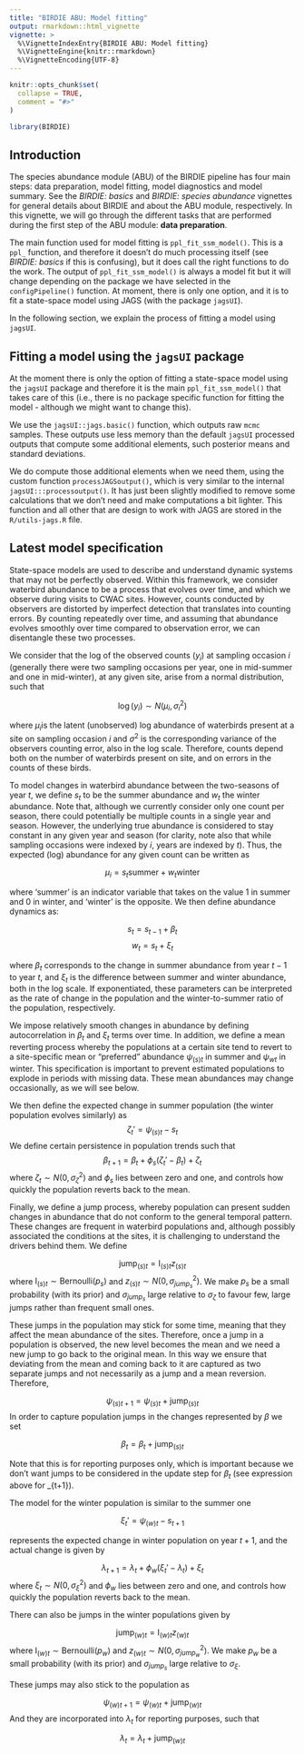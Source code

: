 ```yaml
---
title: "BIRDIE ABU: Model fitting"
output: rmarkdown::html_vignette
vignette: >
  %\VignetteIndexEntry{BIRDIE ABU: Model fitting}
  %\VignetteEngine{knitr::rmarkdown}
  %\VignetteEncoding{UTF-8}
---
```


```r
knitr::opts_chunk$set(
  collapse = TRUE,
  comment = "#>"
)
```

```r
library(BIRDIE)
```


## Introduction

The species abundance module (ABU) of the BIRDIE pipeline has four main steps:
data preparation, model fitting, model diagnostics and model summary. See the 
*BIRDIE: basics* and *BIRDIE: species abundance* vignettes for general details
about BIRDIE and about the ABU module, respectively. In this vignette, we will go through
the different tasks that are performed during the first step of the ABU module: **data preparation**.

The main function used for model fitting is `ppl_fit_ssm_model()`. This is a
`ppl_` function, and therefore it doesn't do much processing itself (see *BIRDIE: basics* if
this is confusing), but it does call the right functions to do the work. The output of
`ppl_fit_ssm_model()` is always a model fit but it will change depending on the
package we have selected in the `configPipeline()` function. At moment, there is only
one option, and it is to fit a state-space model using JAGS (with the package `jagsUI`).

In the following section, we explain the process of fitting a model using `jagsUI`.

## Fitting a model using the `jagsUI` package

At the moment there is only the option of fitting a state-space model using the 
`jagsUI` package and therefore it is the main `ppl_fit_ssm_model()` that takes care
of this (i.e., there is no package specific function for fitting the model - although
we might want to change this).

We use the `jagsUI::jags.basic()` function, which outputs raw `mcmc` samples. These
outputs use less memory than the default `jagsUI` processed outputs that compute some
additional elements, such posterior means and standard deviations.

We do compute those additional elements when we need them, using the custom function
`processJAGSoutput()`, which is very similar to the internal `jagsUI:::processoutput()`.
It has just been slightly modified to remove some calculations that we don't need
and make computations a bit lighter. This function and all other that are design
to work with JAGS are stored in the `R/utils-jags.R` file.

## Latest model specification

State-space models  are used to describe and understand dynamic systems that may not be perfectly observed. Within this framework, we consider waterbird abundance to be a process that evolves over time, and which we observe during visits to CWAC sites. However, counts conducted by observers are distorted by imperfect detection that translates into counting errors. By counting repeatedly over time, and assuming that abundance evolves smoothly over time compared to observation error, we can disentangle these two processes.

We consider that the log of the observed counts ($y_i$) at sampling occasion $i$ (generally there were two sampling occasions per year, one in mid-summer and one in mid-winter), at any given site, arise from a normal distribution, such that
 
$$\log{(y_i)} \sim N(\mu_i, \sigma_i^2)$$

where $\mu_i$is the latent (unobserved) log abundance of waterbirds present at a site on sampling occasion $i$ and $\sigma^2$ is the corresponding variance of the observers counting error, also in the log scale. Therefore, counts depend both on the number of waterbirds present on site, and on errors in the counts of these birds.

To model changes in waterbird abundance between the two-seasons of year $t$, we define $s_t$ to be the summer abundance and $w_t$ the winter abundance. Note that, although we currently consider only one count per season, there could potentially be multiple counts in a single year and season. However, the underlying true abundance is considered to stay constant in any given year and season (for clarity, note also that while sampling occasions were indexed by $i$, years are indexed by $t$). Thus, the expected (log) abundance for any given count can be written as

$$\mu_{i} = s_t \textrm{summer} + w_t \textrm{winter}$$
 
where 'summer' is an indicator variable that takes on the value 1 in summer and 0 in winter, and 'winter' is the opposite.
We then define abundance dynamics as:
 
$$s_t = s_{t-1} + \beta_t$$
$$w_t = s_t + \xi_t$$

where $\beta_t$ corresponds to the change in summer abundance from year $t-1$ to year $t$, and $\xi_t$ is the difference between summer and winter abundance, both in the log scale. If exponentiated, these parameters can be interpreted as the rate of change in the population and the winter-to-summer ratio of the population, respectively.

We impose relatively smooth changes in abundance by defining autocorrelation in $\beta_t$ and $\xi_t$ terms over time. In addition, we define a mean reverting process whereby the populations at a certain site tend to revert to a site-specific mean or "preferred" abundance $\psi_{(s)t}$ in summer and $\psi_{wt}$ in winter.
This specification is important to prevent estimated populations to explode in periods with missing data. These mean abundances may change occasionally, as we will see below.

We then define the expected change in summer population (the winter population evolves similarly) as
$$\zeta_t' = \psi_{(s)t} - s_t$$
We define certain persistence in population trends such that
$$\beta_{t+1} = \beta_t + \phi_s(\zeta_t' - \beta_t) + \zeta_t$$
where $\zeta_t \sim N(0, \sigma_{\zeta}^2)$ and $\phi_s$ lies between zero and one, and controls how quickly the population reverts back to the mean.

Finally, we define a jump process, whereby population can present sudden changes in abundance that do not conform to the general temporal pattern. These
changes are frequent in waterbird populations and, although possibly associated the conditions at the sites, it is challenging to 
understand the drivers behind them. We define

$$\textrm{jump}_{(s)t} = \textrm{I}_{(s)t}z_{(s)t}$$
where $\textrm{I}_{(s)t} \sim \textrm{Bernoulli}(p_s)$ and $z_{(s)t} \sim N(0, \sigma_{jump_s}^2)$. We make $p_s$ be a small probability (with its prior) and 
$\sigma_{jump_s}$ large relative to $\sigma_{\zeta}$ to favour few, large jumps rather than frequent small ones.

These jumps in the population may stick for some time, meaning that they affect the mean abundance of the sites. Therefore, once a jump in a population is
observed, the new level becomes the mean and we need a new jump to go back to the original mean. In this way we ensure that deviating from the mean and coming
back to it are captured as two separate jumps and not necessarily as a jump and a mean reversion. Therefore,

$$\psi_{(s)t+1} = \psi_{(s)t} + \textrm{jump}_{(s)t}$$
In order to capture population jumps in the changes represented by $\beta$ we set

$$\beta_{t} = \beta_{t} + \textrm{jump}_{(s)t}$$

Note that this is for reporting purposes only, which is important because we don't want
jumps to be considered in the update step for $\beta_t$ (see expression above for \beta_{t+1}).

The model for the winter population is similar to the summer one

$$\xi_t' = \psi_{(w)t} - s_{t+1}$$

represents the expected change in winter population on year $t+1$, and the actual change
is given by

$$\lambda_{t+1} = \lambda_t + \phi_w(\xi_t' - \lambda_t) + \xi_t$$
where $\xi_t \sim N(0, \sigma_{\xi}^2)$ and $\phi_w$ lies between zero and one, and controls how quickly the population reverts back to the mean.

There can also be jumps in the winter populations given by

$$\textrm{jump}_{(w)t} = \textrm{I}_{(w)t}z_{(w)t}$$
where $\textrm{I}_{(w)t} \sim \textrm{Bernoulli}(p_w)$ and $z_{(w)t} \sim N(0, \sigma_{jump_w}^2)$. We make $p_w$ be a small probability (with its prior) and 
$\sigma_{jump_s}$ large relative to $\sigma_{\xi}$.

These jumps may also stick to the population as

$$\psi_{(w)t+1} = \psi_{(w)t} + \textrm{jump}_{(w)t}$$
And they are incorporated into $\lambda_t$ for reporting purposes, such that

$$\lambda_{t} = \lambda_{t} + \textrm{jump}_{(w)t}$$
